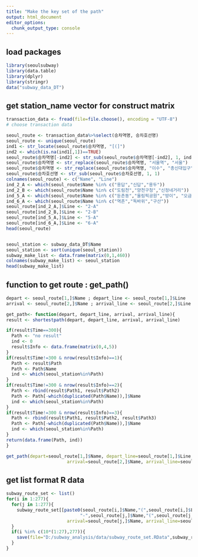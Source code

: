 ```yaml
---
title: "Make the key set of the path"
output: html_document
editor_options: 
  chunk_output_type: console
---
```



## load packages
```r
library(seoulsubway)
library(data.table)
library(dplyr)
library(stringr)
data("subway_data_DT")
```

## get station_name vector for construct matrix
```r
transaction_data <- fread(file=file.choose(), encoding = "UTF-8")
# choose transaction data

seoul_route <- transaction_data%>%select(승차역명, 승차호선명)
seoul_route <- unique(seoul_route)
ind1 <- str_locate(seoul_route$승차역명, "[(]")
ind2 <- which(is.na(ind1[,1])==TRUE)
seoul_route$승차역명[-ind2] <- str_sub(seoul_route$승차역명[-ind2], 1, ind-1)
seoul_route$승차역명 <- str_replace(seoul_route$승차역명, "서울역", "서울")
seoul_route$승차역명 <- str_replace(seoul_route$승차역명, "이수", "총신대입구")
seoul_route$승차호선명 <- str_sub(seoul_route$승차호선명, 1, 1)
colnames(seoul_route) <- c("Name", "Line")
ind_2_A <- which(seoul_route$Name %in% c("용답","신답","용두"))
ind_2_B <- which(seoul_route$Name %in% c("도림천","양천구청","신정네거리"))
ind_5_A <- which(seoul_route$Name %in% c("둔촌동","올림픽공원","방이", "오금","개롱","거여","마천"))
ind_6_A <- which(seoul_route$Name %in% c("역촌","독바위","구산"))
seoul_route[ind_2_A,]$Line <- "2-A"
seoul_route[ind_2_B,]$Line <- "2-B"
seoul_route[ind_5_A,]$Line <- "5-A"
seoul_route[ind_6_A,]$Line <- "6-A"
head(seoul_route)


seoul_station <- subway_data_DT$Name
seoul_station <- sort(unique(seoul_station))
subway_make_list <- data.frame(matrix(0,1,460))
colnames(subway_make_list) <- seoul_station
head(subway_make_list)

```


## function to get route : get_path()

```r
depart <- seoul_route[1,]$Name ; depart_line <- seoul_route[1,]$Line
arrival <- seoul_route[2,]$Name ; arrival_line <- seoul_route[2,]$Line

get_path<- function(depart, depart_line, arrival, arrival_line){
result <- shortestpath(depart, depart_line, arrival, arrival_line)

if(result$Time==300){
  Path <- "no result"
  ind <- 0
  result$Info <- data.frame(matrix(0,4,5))
}
if(result$Time!=300 & nrow(result$Info)==1){
  Path <- result$Path
  Path <- Path$Name
  ind <- which(seoul_station%in%Path)
}
if(result$Time!=300 & nrow(result$Info)==2){
  Path <- rbind(result$Path1, result$Path2)
  Path <- Path[-which(duplicated(Path$Name)),]$Name
  ind <- which(seoul_station%in%Path)
}
if(result$Time!=300 & nrow(result$Info)==3){
  Path <- rbind(result$Path1, result$Path2, result$Path3)
  Path <- Path[-which(duplicated(Path$Name)),]$Name
  ind <- which(seoul_station%in%Path)
}
return(data.frame(Path, ind))
}

get_path(depart=seoul_route[1,]$Name, depart_line=seoul_route[1,]$Line,
                       arrival=seoul_route[2,]$Name, arrival_line=seoul_route[2,]$Line)
```


## get list format R data

```r
subway_route_set <- list()
for(i in 1:277){
  for(j in 1:277){
    subway_route_set[[paste0(seoul_route[i,]$Name,"(",seoul_route[i,]$Line,")",
                            "-",seoul_route[j,]$Name,"(",seoul_route[j,]$Line,")")]] <- get_path(depart=seoul_route[i,]$Name, depart_line=seoul_route[i,]$Line,
                       arrival=seoul_route[j,]$Name, arrival_line=seoul_route[j,]$Line)
  }
  if(i %in% c(10*(1:27),277)){
    save(file="D:/subway_analysis/data/subway_route_set.RData",subway_route_set)
  }
}

```

